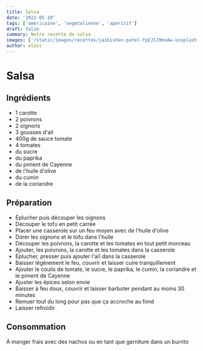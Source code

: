 ```yaml
---
title: Salsa
date: '2022-05-10'
tags: ['americaine', 'vegetalienne', 'aperitif']
draft: false
summary: Notre recette de salsa
images: ['/static/images/recettes/jaikishan-patel-fpEJSJ9mxAw-unsplash.jpg']
author: alois
---
```


# Salsa

<Unsplash
  src="/static/images/recettes/jaikishan-patel-fpEJSJ9mxAw-unsplash.jpg"
  srcurl="https://unsplash.com/photos/fpEJSJ9mxAw"
  author="Jaikishan Patel"
  authorurl="https://unsplash.com/@magictype"
  alt="Home Made Red and Spicy Tomato Sauce in a terracotta bowl"
/>

## Ingrédients

- 1 carotte
- 2 poivrons
- 2 oignons
- 3 gousses d'ail
- 400g de sauce tomate
- 4 tomates
- du sucre
- du paprika
- du piment de Cayenne
- de l'huile d'olive
- du cumin
- de la coriandre

## Préparation

- Éplucher puis découper les oignons
- Découper le tofu en petit carrée
- Placer une casserole sur un feu moyen avec de l'huile d'olive
- Dorer les oignons et le tofu dans l'huile
- Découper les poivrons, la carotte et les tomates en tout petit morceau
- Ajouter, les poivrons, la carotte et les tomates dans la casserole
- Éplucher, presser puis ajouter l'aïl dans la casserole
- Baisser légèrement le feu, couvrir et laisser cuire tranquillement
- Ajouter le coulis de tomate, le sucre, le paprika, le cumin, la coriandre et le piment de Cayenne
- Ajuster les épices selon envie
- Baisser à feu doux, couvrir et laisser barboter pendant au moins 30 minutes
- Remuer tout du long pour pas que ça accroche au fond
- Laisser refroidir

## Consommation

À manger frais avec des nachos ou en tant que garniture dans un burrito
